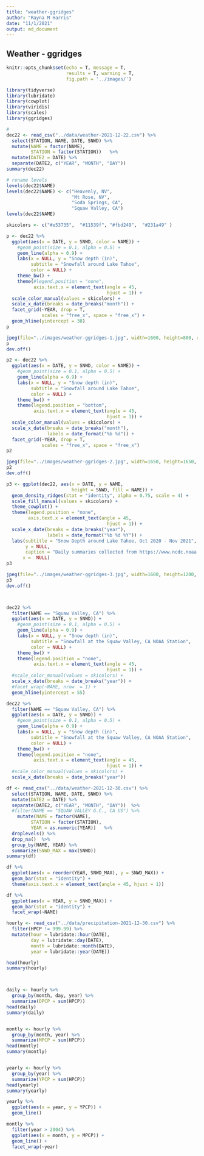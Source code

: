 ```yaml
---
title: "weather-ggridges"
author: "Rayna M Harris"
date: "11/1/2021"
output: md_document
---
```


## Weather - ggridges

```r

knitr::opts_chunk$set(echo = T, message = T, 
                      results = T, warning = T,
                      fig.path = '../images/')

library(tidyverse)
library(lubridate)
library(cowplot)
library(viridis)
library(scales)
library(ggridges)

```


```r
#
dec22 <- read_csv("../data/weather-2021-12-22.csv") %>%
  select(STATION, NAME, DATE, SNWD) %>%
  mutate(NAME = factor(NAME),
         STATION = factor(STATION))   %>% 
  mutate(DATE2 = DATE) %>%
  separate(DATE2, c("YEAR", "MONTH", "DAY"))  
summary(dec22)

# rename levels
levels(dec22$NAME) 
levels(dec22$NAME) <- c("Heavenly, NV",  
                        "Mt Rose, NV",  
                        "Soda Springs, CA",
                        "Squaw Valley, CA")
levels(dec22$NAME) 

skicolors <- c("#e53735",  "#11539f", "#fbd249",  "#231a49" )

p <- dec22 %>% 
  ggplot(aes(x = DATE, y = SNWD, color = NAME)) +
    #geom_point(size = 0.1, alpha = 0.5) +
    geom_line(alpha = 0.9) +
    labs(x = NULL, y = "Snow depth (in)",
         subtitle = "Snowfall around Lake Tahoe",
         color = NULL) +
    theme_bw() +
    theme(#legend.position = "none",
          axis.text.x = element_text(angle = 45, 
                                     hjust = 1)) +
  scale_color_manual(values = skicolors) +
  scale_x_date(breaks = date_breaks("month")) + 
  facet_grid(~YEAR, drop = T, 
             scales = "free_x", space = "free_x") +
  geom_hline(yintercept = 38)
p

jpeg(file="../images/weather-ggridges-1.jpg", width=1600, height=800, res = 300)
p
dev.off()

p2 <- dec22 %>% 
  ggplot(aes(x = DATE, y = SNWD, color = NAME)) +
    #geom_point(size = 0.1, alpha = 0.5) +
    geom_line(alpha = 0.9) +
    labs(x = NULL, y = "Snow depth (in)",
         subtitle = "Snowfall around Lake Tahoe",
         color = NULL) +
    theme_bw() +
    theme(legend.position = "bottom",
          axis.text.x = element_text(angle = 45, 
                                     hjust = 1)) +
  scale_color_manual(values = skicolors) +
  scale_x_date(breaks = date_breaks("month"),
               labels = date_format("%b %d")) + 
  facet_grid(~YEAR, drop = T, 
             scales = "free_x", space = "free_x") 
p2

jpeg(file="../images/weather-ggridges-2.jpg", width=1650, height=1650, res = 300)
p2
dev.off()

p3 <- ggplot(dec22, aes(x = DATE, y = NAME, 
                        height = SNWD, fill = NAME)) +
  geom_density_ridges(stat = "identity", alpha = 0.75, scale = 4) +
  scale_fill_manual(values = skicolors) +
  theme_cowplot() +
  theme(legend.position = "none",
        axis.text.x = element_text(angle = 45, 
                                     hjust = 1)) +
  scale_x_date(breaks = date_breaks("year"), 
               labels = date_format("%b %d %Y")) +
  labs(subtitle = "Snow Depth around Lake Tahoe, Oct 2020 - Nov 2021",
       y = NULL,
       caption = "Daily summaries collected from https://www.ncdc.noaa.gov/cdo-web/search",
      x =  NULL) 
p3

jpeg(file="../images/weather-ggridges-3.jpg", width=1600, height=1200, res = 300)
p3
dev.off()



dec22 %>% 
  filter(NAME == "Squaw Valley, CA") %>%
  ggplot(aes(x = DATE, y = SNWD)) +
    #geom_point(size = 0.1, alpha = 0.5) +
    geom_line(alpha = 0.9) +
    labs(x = NULL, y = "Snow depth (in)",
         subtitle = "Snowfall at the Squaw Valley, CA NOAA Station",
         color = NULL) +
    theme_bw() +
    theme(legend.position = "none",
          axis.text.x = element_text(angle = 45, 
                                     hjust = 1)) +
  #scale_color_manual(values = skicolors) +
  scale_x_date(breaks = date_breaks("year")) + 
  #facet_wrap(~NAME, nrow  = 1) +
  geom_hline(yintercept = 55)

dec22 %>% 
  filter(NAME == "Squaw Valley, CA") %>%
  ggplot(aes(x = DATE, y = SNWD)) +
    #geom_point(size = 0.1, alpha = 0.5) +
    geom_line(alpha = 0.9) +
    labs(x = NULL, y = "Snow depth (in)",
         subtitle = "Snowfall at the Squaw Valley, CA NOAA Station",
         color = NULL) +
    theme_bw() +
    theme(legend.position = "none",
          axis.text.x = element_text(angle = 45, 
                                     hjust = 1)) +
  #scale_color_manual(values = skicolors) +
  scale_x_date(breaks = date_breaks("year"))

```

```r
df <- read_csv("../data/weather-2021-12-30.csv") %>%
  select(STATION, NAME, DATE, SNWD) %>%
  mutate(DATE2 = DATE) %>%
  separate(DATE2, c("YEAR", "MONTH", "DAY"))  %>%
  #filter(NAME == "SQUAW VALLEY G.C., CA US") %>%
    mutate(NAME = factor(NAME),
         STATION = factor(STATION),
         YEAR = as.numeric(YEAR))   %>% 
  droplevels() %>%
  drop_na()  %>%
  group_by(NAME, YEAR) %>%
  summarize(SNWD_MAX = max(SNWD))
summary(df)

df %>%
  ggplot(aes(x = reorder(YEAR, SNWD_MAX), y = SNWD_MAX)) +
  geom_bar(stat = "identity") +
  theme(axis.text.x = element_text(angle = 45, hjust = 1))

df %>%
  ggplot(aes(x = YEAR, y = SNWD_MAX)) +
  geom_bar(stat = "identity") +
  facet_wrap(~NAME)

```

```r
hourly <- read_csv("../data/precipitation-2021-12-30.csv") %>%
  filter(HPCP != 999.99) %>%
  mutate(hour = lubridate::hour(DATE),
         day = lubridate::day(DATE),
         month = lubridate::month(DATE),
         year = lubridate::year(DATE)) 

head(hourly)
summary(hourly)



daily <- hourly %>%
  group_by(month, day, year) %>%
  summarize(DPCP = sum(HPCP))
head(daily)
summary(daily)


montly <- hourly %>%
  group_by(month, year) %>%
  summarize(MPCP = sum(HPCP))
head(montly)
summary(montly)


yearly <- hourly %>%
  group_by(year) %>%
  summarize(YPCP = sum(HPCP))
head(yearly)
summary(yearly)

yearly %>%
  ggplot(aes(x = year, y = YPCP)) +
  geom_line()

montly %>%
  filter(year > 2004) %>%
  ggplot(aes(x = month, y = MPCP)) +
  geom_line() +
  facet_wrap(~year)
```


